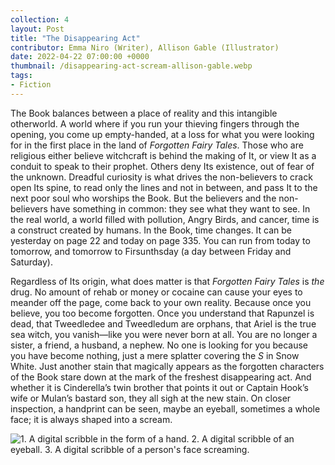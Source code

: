 ```yaml
---
collection: 4
layout: Post
title: "The Disappearing Act"
contributor: Emma Niro (Writer), Allison Gable (Illustrator)
date: 2022-04-22 07:00:00 +0000
thumbnail: /disappearing-act-scream-allison-gable.webp
tags: 
- Fiction
---
```


The Book balances between a place of reality and this intangible otherworld. A world where if you run your thieving fingers through the opening, you come up empty-handed, at a loss for what you were looking for in the first place in the land of <em>Forgotten Fairy Tales</em>. Those who are religious either believe witchcraft is behind the making of It, or view It as a conduit to speak to their prophet. Others deny Its existence, out of fear of the unknown. Dreadful curiosity is what drives the non-believers to crack open Its spine, to read only the lines and not in between, and pass It to the next poor soul who worships the Book. But the believers and the non-believers have something in common: they see what they want to see. In the real world, a world filled with pollution, Angry Birds, and cancer, time is a construct created by humans. In the Book, time changes. It can be yesterday on page 22 and today on page 335. You can run from today to tomorrow, and tomorrow to Firsunthsday (a day between Friday and Saturday).

Regardless of Its origin, what does matter is that <em>Forgotten Fairy Tales</em> is <em>the</em> drug. No amount of rehab or money or cocaine can cause your eyes to meander off the page, come back to your own reality. Because once you believe, you too become forgotten. Once you understand that Rapunzel is dead, that Tweedledee and Tweedledum are orphans, that Ariel is the true sea witch, you vanish—like you were never born at all. You are no longer a sister, a friend, a husband, a nephew. No one is looking for you because you have become nothing, just a mere splatter covering the <em>S</em> in Snow White. Just another stain that magically appears as the forgotten characters of the Book stare down at the mark of the freshest disappearing act. And whether it is Cinderella’s twin brother that points it out or Captain Hook’s wife or Mulan’s bastard son, they all sigh at the new stain. On closer inspection, a handprint can be seen, maybe an eyeball, sometimes a whole face; it is always shaped into a scream. 

<div class="center">
    <img src="{{ site.baseurl }}/uploads/4/disappearing-act-allison-gable.gif"
        alt="1. A digital scribble in the form of a hand. 2. A digital scribble of an eyeball. 3. A digital scribble of a person's face screaming."
        class="w250" />
</div>

